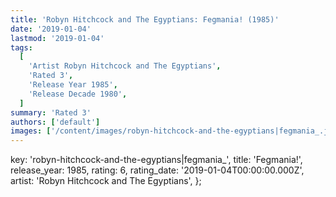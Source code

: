 ```yaml
---
title: 'Robyn Hitchcock and The Egyptians: Fegmania! (1985)'
date: '2019-01-04'
lastmod: '2019-01-04'
tags:
  [
    'Artist Robyn Hitchcock and The Egyptians',
    'Rated 3',
    'Release Year 1985',
    'Release Decade 1980',
  ]
summary: 'Rated 3'
authors: ['default']
images: ['/content/images/robyn-hitchcock-and-the-egyptians|fegmania_.jpg']
---
```


  key: 'robyn-hitchcock-and-the-egyptians|fegmania_',
  title: 'Fegmania!',
  release_year: 1985,
  rating: 6,
  rating_date: '2019-01-04T00:00:00.000Z',
  artist: 'Robyn Hitchcock and The Egyptians',
};

<MusicRating data={data} />
